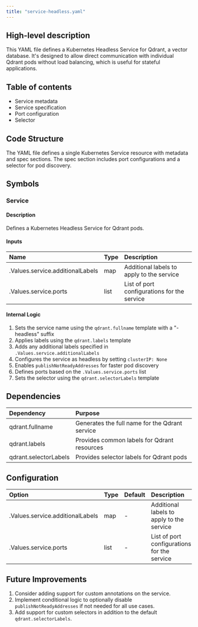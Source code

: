 ```yaml
---
title: "service-headless.yaml"
---
```


## High-level description
This YAML file defines a Kubernetes Headless Service for Qdrant, a vector database. It's designed to allow direct communication with individual Qdrant pods without load balancing, which is useful for stateful applications.

## Table of contents
- Service metadata
- Service specification
- Port configuration
- Selector

## Code Structure
The YAML file defines a single Kubernetes Service resource with metadata and spec sections. The spec section includes port configurations and a selector for pod discovery.

## Symbols

### Service
#### Description
Defines a Kubernetes Headless Service for Qdrant pods.

#### Inputs
| Name | Type | Description |
|:-----|:-----|:------------|
| .Values.service.additionalLabels | map | Additional labels to apply to the service |
| .Values.service.ports | list | List of port configurations for the service |

#### Internal Logic
1. Sets the service name using the `qdrant.fullname` template with a "-headless" suffix
2. Applies labels using the `qdrant.labels` template
3. Adds any additional labels specified in `.Values.service.additionalLabels`
4. Configures the service as headless by setting `clusterIP: None`
5. Enables `publishNotReadyAddresses` for faster pod discovery
6. Defines ports based on the `.Values.service.ports` list
7. Sets the selector using the `qdrant.selectorLabels` template

## Dependencies
| Dependency | Purpose |
|:-----------|:--------|
| qdrant.fullname | Generates the full name for the Qdrant service |
| qdrant.labels | Provides common labels for Qdrant resources |
| qdrant.selectorLabels | Provides selector labels for Qdrant pods |

## Configuration
| Option | Type | Default | Description |
|:-------|:-----|:--------|:------------|
| .Values.service.additionalLabels | map | - | Additional labels to apply to the service |
| .Values.service.ports | list | - | List of port configurations for the service |

## Future Improvements
1. Consider adding support for custom annotations on the service.
2. Implement conditional logic to optionally disable `publishNotReadyAddresses` if not needed for all use cases.
3. Add support for custom selectors in addition to the default `qdrant.selectorLabels`.